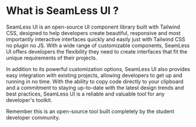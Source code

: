 # What is SeamLess UI ?

SeamLess UI is an open-source UI component library built with Tailwind CSS, designed to help developers create beautiful, responsive and most importantly interactive interfaces quickly and easily just with Tailwind CSS no plugin no JS. With a wide range of customizable components, SeamLess UI offers developers the flexibility they need to create interfaces that fit the unique requirements of their projects.

In addition to its powerful customization options, SeamLess UI also provides easy integration with existing projects, allowing developers to get up and running in no time. With the ability to copy code directly to your clipboard and a commitment to staying up-to-date with the latest design trends and best practices, SeamLess UI is a reliable and valuable tool for any developer's toolkit.

Remember this is an open-source tool built completely by the student developer community.
